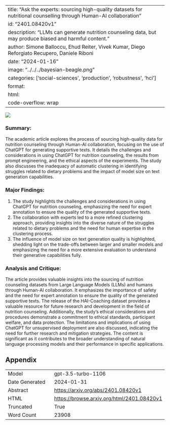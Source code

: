 
---
title: "Ask the experts: sourcing high-quality datasets for nutritional counselling through Human-AI collaboration"
id: "2401.08420v1"
description: "LLMs can generate nutrition counseling data, but may produce biased and harmful content."
author: Simone Balloccu, Ehud Reiter, Vivek Kumar, Diego Reforgiato Recupero, Daniele Riboni
date: "2024-01-16"
image: "../../../bayesian-beagle.png"
categories: ['social-sciences', 'production', 'robustness', 'hci']
format:
  html:
    code-overflow: wrap
---

![](None)

### Summary:

The academic article explores the process of sourcing high-quality data for nutrition counseling through Human-AI collaboration, focusing on the use of ChatGPT for generating supportive texts. It details the challenges and considerations in using ChatGPT for nutrition counseling, the results from prompt engineering, and the ethical aspects of the experiments. The study also discusses the inadequacy of automatic clustering in identifying struggles related to dietary problems and the impact of model size on text generation capabilities.

### Major Findings:
1. The study highlights the challenges and considerations in using ChatGPT for nutrition counseling, emphasizing the need for expert annotation to ensure the quality of the generated supportive texts.
2. The collaboration with experts led to a more refined clustering approach, providing insights into the diverse nature of the struggles related to dietary problems and the need for human expertise in the clustering process.
3. The influence of model size on text generation quality is highlighted, shedding light on the trade-offs between larger and smaller models and emphasizing the need for a more extensive evaluation to understand their generative capabilities fully.

### Analysis and Critique:
The article provides valuable insights into the sourcing of nutrition counseling datasets from Large Language Models (LLMs) and humans through Human-AI collaboration. It emphasizes the importance of safety and the need for expert annotation to ensure the quality of the generated supportive texts. The release of the HAI-Coaching dataset provides a valuable resource for future research and development in the field of nutrition counseling. Additionally, the study's ethical considerations and procedures demonstrate a commitment to ethical standards, participant welfare, and data protection. The limitations and implications of using ChatGPT for unsupervised deployment are also discussed, indicating the need for further research and mitigation strategies. The content is significant as it contributes to the broader understanding of natural language processing models and their performance in specific applications.

## Appendix

|          |          |
|----------|----------|
| Model     | gpt-3.5-turbo-1106       |
| Date Generated     | 2024-01-31       |
| Abstract | [https://arxiv.org/abs/2401.08420v1](https://arxiv.org/abs/2401.08420v1)        |
| HTML     | [https://browse.arxiv.org/html/2401.08420v1](https://browse.arxiv.org/html/2401.08420v1)       |
| Truncated       | True       |
| Word Count       | 23908       |